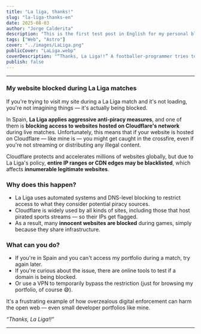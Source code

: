 ```yaml
---
title: "La liga, thanks!"
slug: "la-liga-thanks-en"
date: 2025-08-03
author: "Jorge Calderita"
description: "This is the first test post in English for my personal blog."
tags: ["Web", "Astro"]
cover: "../images/LaLiga.png"
publicCover: "LaLiga.webp"
coverDescription: "“Thanks, La Liga!!” A footballer-programmer tries to score a goal in his website’s goalpost, which is—literally—a brick wall."
publish: false
---
```

---

### My website blocked during La Liga matches

If you're trying to visit my site during a La Liga match and it's not loading, you're not imagining things — it's actually being blocked.

In Spain, **La Liga applies aggressive anti-piracy measures**, and one of them is **blocking access to websites hosted on Cloudflare's network** during live matches. Unfortunately, this means that if your website is hosted on Cloudflare — like mine is — you might get caught in the crossfire, even if you're not streaming or distributing any illegal content.

Cloudflare protects and accelerates millions of websites globally, but due to La Liga's policy, **entire IP ranges or CDN edges may be blacklisted**, which affects **innumerable legitimate websites**.

### Why does this happen?

- La Liga uses automated systems and DNS-level blocking to restrict access to what they consider potential piracy sources.
- Cloudflare is widely used by all kinds of sites, including those that host pirated sports streams — so their IPs get flagged.
- As a result, many **innocent websites are blocked** during games, simply because they share infrastructure.

### What can you do?

- If you're in Spain and you can't access my portfolio during a match, try again later.
- If you're curious about the issue, there are online tools to test if a domain is being blocked.
- Or use a VPN to temporarily bypass the restriction (just for browsing my portfolio, of course 😅).

It's a frustrating example of how overzealous digital enforcement can harm the open web — even small developer portfolios like mine.

*“Thanks, La Liga!!”*

---